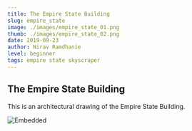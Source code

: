 ```yaml
---
title: The Empire State Building
slug: empire_state
image: ./images/empire_state_01.png
thumb: ./images/empire_state_02.png
date: 2019-09-23
author: Nirav Ramdhanie
level: beginner
tags: empire state skyscraper
---
```


## The Empire State Building

This is an architectural drawing of the Empire State Building.

![Embedded](./images/empire_state_02.png)
